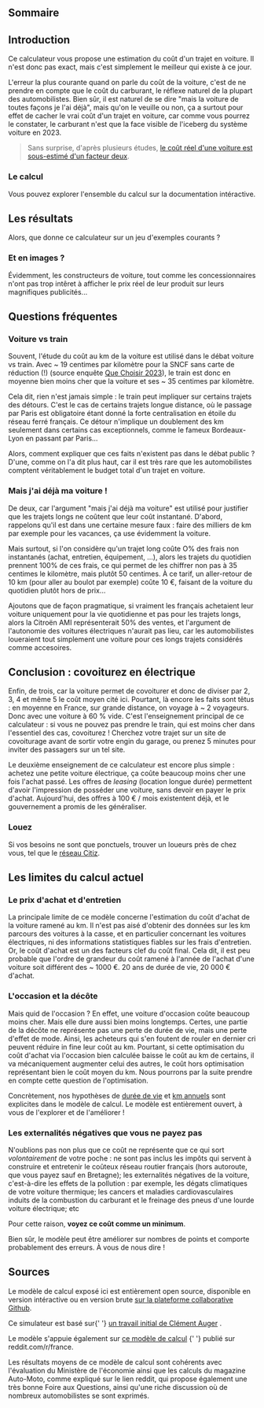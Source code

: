 

## Sommaire

## Introduction

Ce calculateur vous propose une estimation du coût d'un trajet en voiture. Il n'est donc pas exact, mais c'est simplement le meilleur qui existe à ce jour. 

L'erreur la plus courante quand on parle du coût de la voiture, c'est de ne prendre en compte que le coût du carburant, le réflexe naturel de la plupart des automobilistes. Bien sûr, il est naturel de se dire "mais la voiture de toutes façons je l'ai déjà", mais qu'on le veuille ou non, ça a surtout pour effet de cacher le vrai coût d'un trajet en voiture, car comme vous pourrez le constater, le carburant n'est que la face visible de l'iceberg du système voiture en 2023.

> Sans surprise, d'après plusieurs études, [le coût réel d'une voiture est sous-estimé d'un facteur deux](https://www.nature.com/articles/s41893-021-00731-5).

### Le calcul 


Vous pouvez explorer l'ensemble du calcul sur la <Link href="/voyage/documentation/trajet-voiture/coût-trajet-par-personne">documentation intéractive</Link>.

## Les résultats


Alors, que donne ce calculateur sur un jeu d'exemples courants ? 

<ExempleTable />

### Et en images ?

Évidemment, les constructeurs de voiture, tout comme les concessionnaires n'ont pas trop intêret à afficher le prix réel de leur produit sur leurs magnifiques publicités...

<Pubs/>

## Questions fréquentes

### Voiture vs train

Souvent, l'étude du coût au km de la voiture est utilisé dans le débat voiture vs train. Avec ~ 19 centimes par kilomètre pour la SNCF sans carte de réduction (!) (source enquête [Que Choisir 2023](https://www.quechoisir.org/actualite-tarifs-sncf-au-kilometre-2023-moins-c-est-long-plus-c-est-cher-n106658/)), le train est donc en moyenne bien moins cher que la voiture et ses ~ 35 centimes par kilomètre. 

Cela dit, rien n'est jamais simple : le train peut impliquer sur certains trajets des détours. C'est le cas de certains trajets longue distance, où le passage par Paris est obligatoire étant donné la forte centralisation en étoile du réseau ferré français. Ce détour n'implique un doublement des km seulement dans certains cas exceptionnels, comme le fameux Bordeaux-Lyon en passant par Paris... 

Alors, comment expliquer que ces faits n'existent pas dans le débat public ? D'une, comme on l'a dit plus haut, car il est très rare que les automobilistes comptent véritablement le budget  total d'un trajet en voiture. 

### Mais j'ai déjà ma voiture ! 

De deux, car l'argument "mais j'ai déjà ma voiture" est utilisé pour justifier que les trajets longs ne coûtent que leur coût instantané. D'abord, rappelons qu'il est dans une certaine mesure faux : faire des milliers de km par exemple pour les vacances, ça use évidemment la voiture. 

Mais surtout, si l'on considère qu'un trajet long coûte O% des frais non instantanés (achat, entretien, équipement, ...), alors les trajets du quotidien prennent 100% de ces frais, ce qui permet de les chiffrer non pas à 35 centimes le kilomètre, mais plutôt 50 centimes. À ce tarif, un aller-retour de 10 km (pour aller au boulot par exemple) coûte 10 €, faisant de la voiture du quotidien plutôt hors de prix...

Ajoutons que de façon pragmatique, si vraiment les français achetaient leur voiture uniquement pour la vie quotidienne et pas pour les trajets longs, alors la Citroën AMI représenterait 50% des ventes, et l'argument de l'autonomie des voitures électriques n'aurait pas lieu, car les automobilistes loueraient tout simplement une voiture pour ces longs trajets considérés comme accesoires. 


## Conclusion : covoiturez en électrique 

Enfin, de trois, car la voiture permet de covoiturer et donc de diviser par 2, 3, 4 et même 5 le coût moyen cité ici. Pourtant, là encore les faits sont têtus : en moyenne en France, sur grande distance, on voyage à ~ 2 voyageurs. Donc avec une voiture à 60 % vide. C'est l'enseignement principal de ce calculateur : si vous ne pouvez pas prendre le train, qui est moins cher dans l'essentiel des cas, covoiturez ! Cherchez votre trajet sur un site de covoiturage avant de sortir votre engin du garage, ou prenez 5 minutes pour inviter des passagers sur un tel site. 

Le deuxième enseignement de ce calculateur est encore plus simple : achetez une petite voiture électrique, ça coûte beaucoup moins cher une fois l'achat passé. Les offres de *leasing* (location longue durée) permettent d'avoir l'impression de posséder une voiture, sans devoir en payer le prix d'achat. Aujourd'hui, des offres à 100 € / mois existentent déjà, et le gouvernement a promis de les généraliser.

### Louez

Si vos besoins ne sont que ponctuels, trouver un loueurs près de chez vous, tel que le [réseau Citiz](https://www.quechoisir.org/actualite-tarifs-sncf-au-kilometre-2023-moins-c-est-long-plus-c-est-cher-n106658).


## Les limites du calcul actuel


### Le prix d'achat et d'entretien

La principale limite de ce modèle concerne l'estimation du coût d'achat de la voiture ramené au km. Il n'est pas aisé d'obtenir des données sur les km parcours des voitures à la casse, et en particulier concernant les voitures électriques, ni des informations statistiques fiables sur les frais d'entretien. Or, le coût d'achat est un des facteurs clef du coût final. Cela dit, il est peu probable que l'ordre de grandeur du coût ramené à l'année de l'achat d'une voiture soit différent des ~ 1000 €. 20 ans de durée de vie, 20 000 € d'achat.

### L'occasion et la décôte

Mais quid de l'occasion ? En effet, une voiture d'occasion coûte beaucoup moins cher. Mais elle dure aussi bien moins longtemps. Certes, une partie de la décôte ne représente pas une perte de durée de vie, mais une perte d'effet de mode. Ainsi, les acheteurs qui s'en foutent de rouler en dernier cri peuvent réduire in fine leur coût au km. Pourtant, si cette optimisation du coût d'achat via l'occasion bien calculée baisse le coût au km de certains, il va mécaniquement augmenter celui des autres, le coût hors optimisation représentant bien le coût moyen du km. Nous pourrons par la suite prendre en compte cette question de l'optimisation.

Concrètement, nos hypothèses de [durée de vie](/voyage/documentation/voiture/durée-de-vie) et [km annuels](/voyage/documentation/voiture/km-annuels) sont explicites dans le modèle de calcul. Le modèle est entièrement ouvert, à vous de l'explorer et de l'améliorer ! 

### Les externalités négatives que vous ne payez pas

N'oublions pas non plus que ce coût ne représente que ce qui sort *volontairement* de votre poche : ne sont pas inclus les impôts qui servent à construire et entretenir le coûteux réseau routier français (hors autoroute, que vous payez sauf en Bretagne); les externalités négatives de la voiture, c'est-à-dire les effets de la pollution : par exemple, les dégats climatiques de votre voiture thermique; les cancers et maladies cardiovasculaires induits de la combustion du carburant et le freinage des pneus d'une lourde voiture électrique; etc

Pour cette raison, **voyez ce coût comme un minimum**.

Bien sûr, le modèle peut être améliorer sur nombres de points et comporte probablement des erreurs. À vous de nous dire ! 


## Sources

Le modèle de calcul exposé ici est entièrement open source, disponible en <Link href="/voyage/documentation/trajet-voiture/coût-trajet-par-personne">version intéractive</Link> ou en version brute [sur la plateforme collaborative Github](https://github.com/laem/futureco/blob/master/app/voyage/data).


Ce simulateur est basé sur{' '} [un travail initial de Clément Auger](https://github.com/Clemog/train-voiture/) .

Le modèle s'appuie également sur [ce modèle de calcul](https://www.reddit.com/r/france/comments/14aswpe/le_vrai_coût_dun_kilomètre_parcouru_en_voiture/) {' '} publié sur reddit.com/r/france. 

Les résultats moyens de ce modèle de calcul sont cohérents avec l'évaluation du Ministère de l'économie ainsi que les calculs du magazine Auto-Moto, comme expliqué sur le lien reddit, qui propose également une très bonne Foire aux Questions, ainsi qu'une riche discussion où de nombreux automobilistes se sont exprimés.



